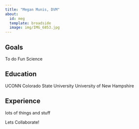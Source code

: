 ```yaml
---
title: "Megan Munis, DVM"
about:
  id: meg
  template: broadside
  image: img/IMG_6853.jpg 
---
```


:::{#me}

## Goals
To do Fun Science

## Education
UCONN
Colorado State University
University of New Hampshire

## Experience
lots of things and stuff
:::

Lets Collaborate! 

